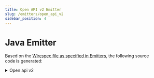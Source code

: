 ```yaml
---
title: Open API v2 Emitter
slug: /emitters/open_api_v2
sidebar_position: 4
---
```



# Java Emitter

Based on the [Wirespec file as specified in Emitters](./emitters.mdx#examples), the following source code is generated:

<details>
    <summary>Open api v2</summary>
    <WirespecCompile emitter={Emitters.OPENAPI_V2}/>
</details>




